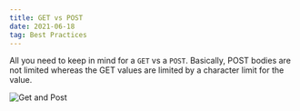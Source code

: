 ```yaml
---
title: GET vs POST
date: 2021-06-18
tag: Best Practices
---
```


All you need to keep in mind for a `GET` vs a `POST`. Basically, POST bodies
are not limited whereas the GET values are limited by a character limit for the value.

![Get and Post](./get-vs-post.png)
